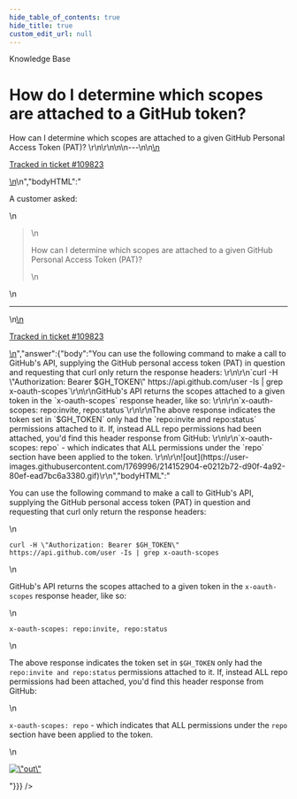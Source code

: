 ```yaml
---
hide_table_of_contents: true
hide_title: true
custom_edit_url: null
---
```



<head>
  <link rel="canonical" href="https://github.com/tnn-tnn-tnn-tnn-tnn-gruntwork-io/knowledge-base/discussions/643" />
</head>

<CenterLayout>
<span className="searchCategory">Knowledge Base</span>
<h1>How do I determine which scopes are attached to a GitHub token?</h1>
<GitHub discussion={{"id":"D_kwDOF8slf84ASQaO","number":643,"author":{"login":"zackproser"},"title":"How do I determine which scopes are attached to a GitHub token?","body":"\nA customer asked: \r\n> How can I determine which scopes are attached to a given GitHub Personal Access Token (PAT)? \r\n\r\n\n\n---\n\n<ins datetime=\"2023-01-23T21:17:25Z\">\n  <p><a href=\"https://support.gruntwork.io/hc/requests/109823\">Tracked in ticket #109823</a></p>\n</ins>\n","bodyHTML":"<p dir=\"auto\">A customer asked:</p>\n<blockquote>\n<p dir=\"auto\">How can I determine which scopes are attached to a given GitHub Personal Access Token (PAT)?</p>\n</blockquote>\n<hr>\n<ins datetime=\"2023-01-23T21:17:25Z\">\n  <p dir=\"auto\"><a href=\"https://support.gruntwork.io/hc/requests/109823\" rel=\"nofollow\">Tracked in ticket #109823</a></p>\n</ins>","answer":{"body":"You can use the following command to make a call to GitHub's API, supplying the GitHub personal access token (PAT) in question and requesting that curl only return the response headers: \r\n\r\n`curl -H \"Authorization: Bearer $GH_TOKEN\" https://api.github.com/user -Is | grep x-oauth-scopes`\r\n\r\nGitHub's API returns the scopes attached to a given token in the `x-oauth-scopes` response header, like so: \r\n\r\n`x-oauth-scopes: repo:invite, repo:status`\r\n\r\nThe above response indicates the token set in `$GH_TOKEN` only had the `repo:invite and repo:status` permissions attached to it. If, instead ALL repo permissions had been attached, you'd find this header response from GitHub: \r\n\r\n`x-oauth-scopes: repo` - which indicates that ALL permissions under the `repo` section have been applied to the token. \r\n\r\n![out](https://user-images.githubusercontent.com/1769996/214152904-e0212b72-d90f-4a92-80ef-ead7bc6a3380.gif)\r\n","bodyHTML":"<p dir=\"auto\">You can use the following command to make a call to GitHub's API, supplying the GitHub personal access token (PAT) in question and requesting that curl only return the response headers:</p>\n<p dir=\"auto\"><code class=\"notranslate\">curl -H \"Authorization: Bearer $GH_TOKEN\" https://api.github.com/user -Is | grep x-oauth-scopes</code></p>\n<p dir=\"auto\">GitHub's API returns the scopes attached to a given token in the <code class=\"notranslate\">x-oauth-scopes</code> response header, like so:</p>\n<p dir=\"auto\"><code class=\"notranslate\">x-oauth-scopes: repo:invite, repo:status</code></p>\n<p dir=\"auto\">The above response indicates the token set in <code class=\"notranslate\">$GH_TOKEN</code> only had the <code class=\"notranslate\">repo:invite and repo:status</code> permissions attached to it. If, instead ALL repo permissions had been attached, you'd find this header response from GitHub:</p>\n<p dir=\"auto\"><code class=\"notranslate\">x-oauth-scopes: repo</code> - which indicates that ALL permissions under the <code class=\"notranslate\">repo</code> section have been applied to the token.</p>\n<p dir=\"auto\"><a target=\"_blank\" rel=\"noopener noreferrer nofollow\" href=\"https://user-images.githubusercontent.com/1769996/214152904-e0212b72-d90f-4a92-80ef-ead7bc6a3380.gif\"><img src=\"https://user-images.githubusercontent.com/1769996/214152904-e0212b72-d90f-4a92-80ef-ead7bc6a3380.gif\" alt=\"out\" data-animated-image=\"\" style=\"max-width: 100%;\"></a></p>"}}} />

</CenterLayout>
  

<!-- ##DOCS-SOURCER-START
{
  "sourcePlugin": "github-discussions",
  "hash": "0cd7251ff5eb497a139a65d8fa4858ec"
}
##DOCS-SOURCER-END -->
